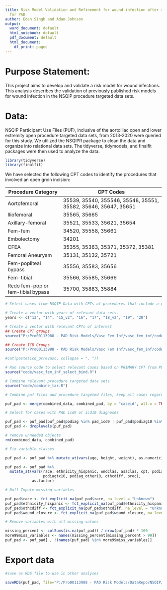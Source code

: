 ---
title: Risk Model Validation and Refinement for wound infection after revascularization
  for PAD
author: Eden Singh and Adam Johnson
output:
  word_document: default
  html_notebook: default
  pdf_document: default
  html_document:
    df_print: paged
---

# Purpose Statement:

This project aims to develop and validate a risk model for wound infections. This analysis describes the validation of previously published risk models for wound infection in the NSQIP procedure targeted data sets.

# Data:

NSQIP Participant Use Files (PUF), inclusive of the aortoiliac open and lower extremity open procedure targeted data sets, from 2013-2020 were queried for this study. We utilized the NSQIPR package to clean the data and organize into relational data sets. The tidyverse, tidymodels, and finalfit packages were then used to analyze the data.

```{r packages, echo=FALSE, message=FALSE, warning=FALSE, results='hide'}
library(tidyverse)
library(finalfit)
```

We have selected the following CPT codes to identify the procedures that involved an open groin incision:

| Procedure Category                | CPT Codes                                                      |
|-----------------------------------|----------------------------------------------------------------|
| Aortofemoral                      | 35539, 35540, 355546, 35548, 35551, 35582, 35646, 35647, 35651 |
| Iliofemoral                       | 35565, 35665                                                   |
| Axillary-femoral                  | 35521, 35533, 35621, 35654                                     |
| Fem-fem                           | 34520, 35558, 35661                                            |
| Embolectomy                       | 34201                                                          |
| CFEA                              | 35355, 35363, 35371, 35372, 35381                              |
| Femoral Aneurysm                  | 35131, 35132, 35721                                            |
| Fem-popliteal bypass              | 35556, 35583, 35656                                            |
| Fem-tibial                        | 35566, 35585, 35666                                            |
| Redo fem-pop or fem-tibial bypass | 35700, 35883, 35884                                            |

```{r identify cpt, echo=FALSE, warning=FALSE}
# Select cases from NSQIP Data with CPTs of procedures that include a groin incision

# Create a vector with years of relevant data sets.
years <- c("13", "14", "15_v2", "16", "17", "18_v2", "19", "20")

# Create a vector with relevant CPTs of interest
## Create CPT groups
source("P:/Pro00113988 - PAD Risk Models/Vasc Fem Inf/vasc_fem_inf/code/vasc_fem_inf_cpt_groups.R")

## Create ICD Groups
source("P:/Pro00113988 - PAD Risk Models/Vasc Fem Inf/vasc_fem_inf/code/vasc_fem_inf_icd_groups.R")

#cat(paste(icd_prrevasc, collapse = ", "))
```

```{r import cleaned data, select and merge, echo=FALSE}

# Run source code to select relevant cases based on PRIMARY CPT from PUF files across the years of interest
source("code/vasc_fem_inf_select_bind.R")

# Combine relevant procedure targeted data sets
source("code/combine_tar.R")

# Combine puf files and procedure targeted files, keep all cases regardless of whether they have procedure targeted data

puf_pad <- merge(combined_data, combined_pad, by = "caseid", all.x = TRUE)

# Select for cases with PAD icd9 or icd10 diagnoses

puf_pad <- puf_pad[puf_pad$podiag %in% pad_icd9 | puf_pad$podiag10 %in% pad_icd10, ]
puf_pad <- droplevels(puf_pad)

# remove unneeded objects
rm(combined_data, combined_pad)
```

```{r prep, echo=FALSE, warning=FALSE}

# Fix variable classes

puf_pad <- puf_pad %>% mutate_at(vars(age, height, weight), as.numeric)

puf_pad <- puf_pad %>% 
  mutate_at(vars(race, ethnicity_hispanic, wndclas, asaclas, cpt, podiag, podiagtx, podiag10, 
                 podiagtx10, podiag_other10, othcdiff, proc),
            as.factor)

# Null Impute missing variables

puf_pad$race <- fct_explicit_na(puf_pad$race, na_level = "Unknown")
puf_pad$ethnicity_hispanic <- fct_explicit_na(puf_pad$ethnicity_hispanic, na_level = "Unknown")
puf_pad$othcdiff <- fct_explicit_na(puf_pad$othcdiff, na_level = "Unknown")
puf_pad$wound_closure <- fct_explicit_na(puf_pad$wound_closure, na_level = "Unknown")

# Remove variables with all missing values

missing_percent <- colSums(is.na(puf_pad)) / nrow(puf_pad) * 100
more99miss_variables <- names(missing_percent[missing_percent > 99])
puf_pad <- puf_pad[ , !(names(puf_pad) %in% more99miss_variables)]
```

# Export data

```{r export, echo=FALSE, warning=FALSE}
#save as RDS file to use in other analyses

saveRDS(puf_pad, file="P:/Pro00113988 - PAD Risk Models/DataRepo/NSQIP/Analysis Data Files/puf_pad.rds")
```
